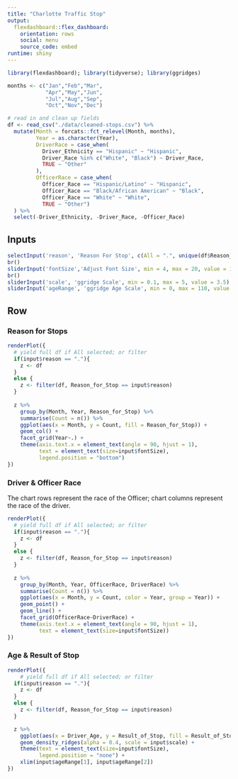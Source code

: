 ```yaml
---
title: "Charlotte Traffic Stop"
output: 
  flexdashboard::flex_dashboard:
    orientation: rows
    social: menu
    source_code: embed
runtime: shiny
---
```


```r
library(flexdashboard); library(tidyverse); library(ggridges)

months <- c("Jan","Feb","Mar",
            "Apr","May","Jun",
            "Jul","Aug","Sep",
            "Oct","Nov","Dec")

# read in and clean up fields
df <- read_csv("./data/cleaned-stops.csv") %>%
  mutate(Month = forcats::fct_relevel(Month, months),
         Year = as.character(Year),
         DriverRace = case_when(
           Driver_Ethnicity == "Hispanic" ~ "Hispanic",
           Driver_Race %in% c("White", "Black") ~ Driver_Race,
           TRUE ~ "Other"
         ),
         OfficerRace = case_when(
           Officer_Race == "Hispanic/Latino" ~ "Hispanic",
           Officer_Race == "Black/African American" ~ "Black",
           Officer_Race == "White" ~ "White",
           TRUE ~ "Other")
  ) %>%
  select(-Driver_Ethnicity, -Driver_Race, -Officer_Race)
```

Inputs {.sidebar}
-------------------------------------

```r
selectInput('reason', 'Reason For Stop', c(All = ".", unique(df$Reason_for_Stop)))
br()
sliderInput('fontSize','Adjust Font Size', min = 4, max = 20, value = 12)
br()
sliderInput('scale', 'ggridge Scale', min = 0.1, max = 5, value = 3.5)
sliderInput('ageRange', 'ggridge Age Scale', min = 0, max = 110, value = c(10,70))
```

Row {.tabset .tabset-fade}
-------------------------------------

### Reason for Stops

```r
renderPlot({
  # yield full df if All selected; or filter
  if(input$reason == "."){
    z <- df
  }
  else {
    z <- filter(df, Reason_for_Stop == input$reason)
  }
  
  z %>%
    group_by(Month, Year, Reason_for_Stop) %>%
    summarise(Count = n()) %>%
    ggplot(aes(x = Month, y = Count, fill = Reason_for_Stop)) +
    geom_col() +
    facet_grid(Year~.) +
    theme(axis.text.x = element_text(angle = 90, hjust = 1),
          text = element_text(size=input$fontSize),
          legend.position = "bottom")
})
```

### Driver & Officer Race

The chart rows represent the race of the Officer; chart columns represent the race of the driver.

```r
renderPlot({
  # yield full df if All selected; or filter
  if(input$reason == "."){
    z <- df
  }
  else {
    z <- filter(df, Reason_for_Stop == input$reason)
  }
  
  z %>%
    group_by(Month, Year, OfficerRace, DriverRace) %>%
    summarise(Count = n()) %>%
    ggplot(aes(x = Month, y = Count, color = Year, group = Year)) +
    geom_point() + 
    geom_line() +
    facet_grid(OfficerRace~DriverRace) +
    theme(axis.text.x = element_text(angle = 90, hjust = 1),
          text = element_text(size=input$fontSize))
})
```

### Age & Result of Stop

```r
renderPlot({
    # yield full df if All selected; or filter
  if(input$reason == "."){
    z <- df
  }
  else {
    z <- filter(df, Reason_for_Stop == input$reason)
  }

  z %>%
    ggplot(aes(x = Driver_Age, y = Result_of_Stop, fill = Result_of_Stop)) +
    geom_density_ridges(alpha = 0.4, scale = input$scale) +
    theme(text = element_text(size=input$fontSize),
          legend.position = "none") +
    xlim(input$ageRange[1], input$ageRange[2])
})
```